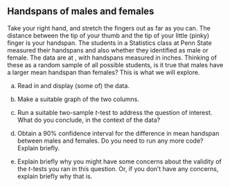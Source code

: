 ## Handspans of males and females

 Take your right hand, and stretch the fingers out as far as
you can. The distance between the tip of your thumb and the tip of
your little (pinky) finger is your handspan. The students in a
Statistics class at Penn State measured their handspans and also
whether they identified as male or female. The data are at
\url{http://ritsokiguess.site/datafiles/handspan.txt}, with handspans
measured in inches.  Thinking of these as a random sample of all
possible students, is it true that males have a larger mean handspan
than females? This is what we will explore.


(a) Read in and display (some of) the data.



(b) Make a suitable graph of the two columns.



(c) Run a suitable two-sample $t$-test to address the question
of interest. What do you conclude, in the context of the data?



(d) Obtain a 90\% confidence interval for the difference
in mean handspan between males and females. Do you need to run
any more code? Explain briefly.



(e) Explain briefly why you might have some concerns about the
validity of the $t$-tests you ran in this question. Or, if you don't have any concerns, explain briefly why that is.





